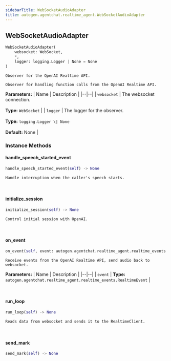 ```yaml
---
sidebarTitle: WebSocketAudioAdapter
title: autogen.agentchat.realtime_agent.WebSocketAudioAdapter
---
```

<h2 id="autogen.agentchat.realtime_agent.WebSocketAudioAdapter" class="doc doc-heading">
    <code class="doc-symbol doc-symbol-heading doc-symbol-class"></code>
    <span class="doc doc-object-name doc-class-name">WebSocketAudioAdapter</span>
</h2>

```python
WebSocketAudioAdapter(
    websocket: WebSocket,
    *,
    logger: logging.Logger | None = None
)
```

    Observer for the OpenAI Realtime API.
    
    Observer for handling function calls from the OpenAI Realtime API.

<b>Parameters:</b>
| Name | Description |
|--|--|
| `websocket` | The websocket connection.<br/><br/>**Type:** `WebSocket` |
| `logger` | The logger for the observer.<br/><br/>**Type:** `logging.Logger \| None`<br/><br/>**Default:** None |

### Instance Methods

<code class="doc-symbol doc-symbol-heading doc-symbol-method"></code>
#### handle_speech_started_event

```python
handle_speech_started_event(self) -> None
```

    Handle interruption when the caller's speech starts.

<br />

<code class="doc-symbol doc-symbol-heading doc-symbol-method"></code>
#### initialize_session

```python
initialize_session(self) -> None
```

    Control initial session with OpenAI.

<br />

<code class="doc-symbol doc-symbol-heading doc-symbol-method"></code>
#### on_event

```python
on_event(self, event: autogen.agentchat.realtime_agent.realtime_events.RealtimeEvent) -> None
```

    Receive events from the OpenAI Realtime API, send audio back to websocket.

<b>Parameters:</b>
| Name | Description |
|--|--|
| `event` | **Type:** `autogen.agentchat.realtime_agent.realtime_events.RealtimeEvent` |

<br />

<code class="doc-symbol doc-symbol-heading doc-symbol-method"></code>
#### run_loop

```python
run_loop(self) -> None
```

    Reads data from websocket and sends it to the RealtimeClient.

<br />

<code class="doc-symbol doc-symbol-heading doc-symbol-method"></code>
#### send_mark

```python
send_mark(self) -> None
```

    

<br />